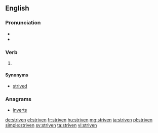 ==English==

===Pronunciation===
* {{IPA|/ˈstɹɪvən/|lang=en}}
* {{rhymes|ɪvən|lang=en}}

===Verb===
{{head|en}}

# {{past participle of|strive|lang=en}}

====Synonyms====
* [[strived]]

===Anagrams===
* [[inverts#English|inverts]]

[[de:striven]]
[[el:striven]]
[[fr:striven]]
[[hu:striven]]
[[mg:striven]]
[[ja:striven]]
[[pl:striven]]
[[simple:striven]]
[[sv:striven]]
[[ta:striven]]
[[vi:striven]]